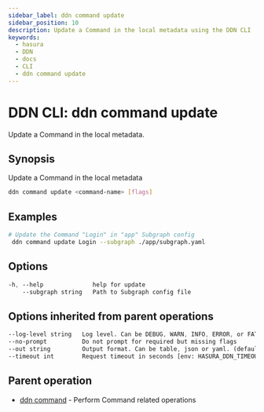 ```yaml
---
sidebar_label: ddn command update
sidebar_position: 10
description: Update a Command in the local metadata using the DDN CLI
keywords:
  - hasura
  - DDN
  - docs
  - CLI
  - ddn command update
---
```


# DDN CLI: ddn command update

Update a Command in the local metadata.

## Synopsis

Update a Command in the local metadata

```bash
ddn command update <command-name> [flags]
```

## Examples

```bash
# Update the Command "Login" in "app" Subgraph config
 ddn command update Login --subgraph ./app/subgraph.yaml
```

## Options

```sass
-h, --help              help for update
    --subgraph string   Path to Subgraph config file
```

## Options inherited from parent operations

```sass
--log-level string   Log level. Can be DEBUG, WARN, INFO, ERROR, or FATAL. (default "INFO")
--no-prompt          Do not prompt for required but missing flags
--out string         Output format. Can be table, json or yaml. (default "table")
--timeout int        Request timeout in seconds [env: HASURA_DDN_TIMEOUT] (default 100)
```

## Parent operation

- [ddn command](/cli/commands/ddn_command) - Perform Command related operations
